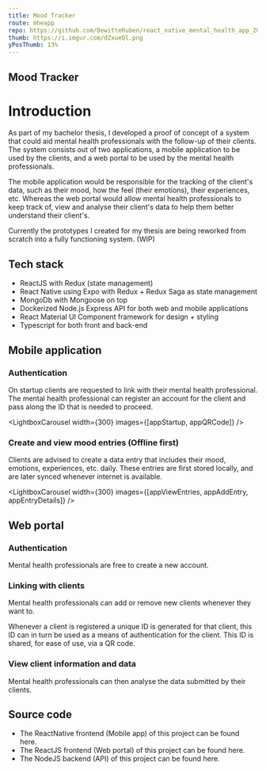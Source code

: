 ```yaml
---
title: Mood Tracker
route: mheapp
repo: https://github.com/DewitteRuben/react_native_mental_health_app_2020
thumb: https://i.imgur.com/dZxueQl.png
yPosThumb: 13%
---
```







## Mood Tracker

# Introduction

As part of my <MdLink href="https://file.io/m3Ws9SzE">bachelor thesis</MdLink>, I developed a proof of concept of a system that could aid mental health professionals with the follow-up of their clients.
The system consists out of two applications, a mobile application to be used by the clients, and a web portal to be used by the mental health professionals.

The mobile application would be responsible for the tracking of the client's data, such as their mood, how the feel (their emotions), their experiences, etc.
Whereas the web portal would allow mental health professionals to keep track of, view and analyse their client's data to help them better understand their client's.

Currently the prototypes I created for my thesis are being reworked from scratch into a fully functioning system. (WIP)

## Tech stack

* <MdLink href="https://reactnative.dev/">ReactJS</MdLink> with <MdLink href="https://redux.js.org/">Redux</MdLink> (state management)
* <MdLink href="https://reactnative.dev/">React Native</MdLink> using <MdLink href="https://expo.io/">Expo</MdLink> with <MdLink href="https://redux.js.org/">Redux + Redux Saga</MdLink> as state management
* <MdLink href="https://www.mongodb.com/">MongoDb</MdLink> with <MdLink href="https://mongoosejs.com/">Mongoose</MdLink> on top
* <MdLink href="https://www.docker.com/">Docker</MdLink>ized <MdLink href="https://nodejs.org/en/">Node.js</MdLink> <MdLink href="https://expressjs.com/">Express</MdLink> API for both web and mobile applications
* <MdLink href="https://material-ui.com/">React Material UI</MdLink> Component framework for design + styling
* <MdLink href="https://www.typescriptlang.org/">Typescript</MdLink> for both front and back-end

## Mobile application

### Authentication

On startup clients are requested to link with their mental health professional. The mental health professional can register an account for the client and pass along the ID that is needed to proceed.

<LightboxCarousel width={300} images={[appStartup, appQRCode]} />


### Create and view mood entries (Offline first)

Clients are advised to create a data entry that includes their mood, emotions, experiences, etc. daily.
These entries are first stored locally, and are later synced whenever internet is available.

<LightboxCarousel width={300} images={[appViewEntries, appAddEntry, appEntryDetails]} />


## Web portal

### Authentication

Mental health professionals are free to create a new account.

<Lightbox src={portalLogin} />

<Lightbox src={portalRegister} />

### Linking with clients

Mental health professionals can add or remove new clients whenever they want to.

<Lightbox src={portalDashboard} />

<Lightbox src={portalLinkClient} />

Whenever a client is registered a unique ID is generated for that client, this ID can in turn be used as a means of authentication for the client.
This ID is shared, for ease of use, via a QR code.

<Lightbox src={portalClientInfo} />

### View client information and data

Mental health professionals can then analyse the data submitted by their clients.

<Lightbox src={portalData} />


## Source code

* The ReactNative frontend (Mobile app) of this project can be found <MdLink href={frontMatter.repo}>here</MdLink>.
* The ReactJS frontend (Web portal) of this project can be found <MdLink href="https://github.com/DewitteRuben/reactjs_mental_health_portal">here</MdLink>.
* The NodeJS backend (API) of this project can be found <MdLink href="https://github.com/DewitteRuben/backend_nodejs_ts_mental_health_app_2020">here</MdLink>.
